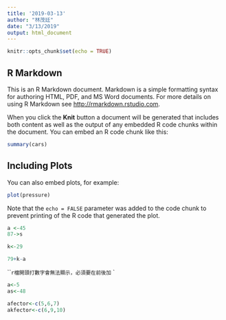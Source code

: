 ```yaml
---
title: '2019-03-13'
author: "林茂廷"
date: "3/13/2019"
output: html_document
---
```


```r
knitr::opts_chunk$set(echo = TRUE)
```

## R Markdown

This is an R Markdown document. Markdown is a simple formatting syntax for authoring HTML, PDF, and MS Word documents. For more details on using R Markdown see <http://rmarkdown.rstudio.com>.

When you click the **Knit** button a document will be generated that includes both content as well as the output of any embedded R code chunks within the document. You can embed an R code chunk like this:

```r
summary(cars)
```

## Including Plots

You can also embed plots, for example:

```r
plot(pressure)
```

Note that the `echo = FALSE` parameter was added to the code chunk to prevent printing of the R code that generated the plot.

<html>

```r
a <-45
87->s
```

```r
k<-29
```

```r
79+k-a
```

```r檔開頭打數字會無法顯示，必須要在前後加` `

```r
a<-5
as<-48
```

```r
afector<-c(5,6,7)
akfector<-c(6,9,10)
```




